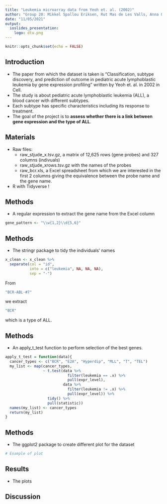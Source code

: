 ```yaml
---
title: "Leukemia microarray data from Yeoh et. al. (2002)"
author: "Group 20: Mikkel Spallou Eriksen, Rut Mas de Les Valls, Anna Oliver Almirall, Paul Jeremy Simon, Elisa Catafal Tardos"
date: "11/05/2021"
output: 
  ioslides_presentation:
    logo: dtu.png
---
```


```r
knitr::opts_chunk$set(echo = FALSE)
```

## Introduction

- The paper from which the dataset is taken is "Classification, subtype discovery, and prediction of outcome in pediatric acute lymphoblastic leukemia by gene expression profiling" written by Yeoh et. al. in 2002 in Cell. 
- The study is about pediatric acute lymphoblastic leukemia (ALL), a blood cancer with different subtypes.
- Each subtype has specific characteristics including its response to treatment.
- The goal of the project is to **assess whether there is a link between gene expression and the type of ALL**.


## Materials

- Raw files:
  - raw_stjude_x.tsv.gz, a matrix of 12,625 rows (gene probes) and 327 columns (indivuals)
  - raw_stjude_xrows.tsv.gz with the names of the probes
  - raw_bcr.xls, a Excel spreadsheet from which we are interested in the first 2 columns giving the equivalence between the probe name and the gene name.


- R with Tidyverse !

## Methods
- A regular expression to extract the gene name from the Excel column 
```r
gene_pattern <- "\\w{1,2}\\d{5,6}"
```

## Methods
- The stringr package to tidy the individuals' names
```r
x_clean <- x_clean %>% 
  separate(col = "id", 
           into = c("leukemia", NA, NA, NA), 
           sep = "-")
```
From
```r
"BCR-ABL-#7"
```
we extract
```r
"BCR"
```
which is a type of ALL.

## Methods
- An apply_t_test function to perform selection of the best genes.
```r
apply_t_test = function(data){
  cancer_types <- c("BCR", "E2A", "Hyperdip", "MLL", "T", "TEL")
  my_list <- map(cancer_types,
                 ~ t.test(data %>%
                            filter(leukemia == .x) %>% 
                            pull(expr_level),
                          data %>%
                            filter(leukemia != .x) %>% 
                            pull(expr_level)) %>% 
                   tidy() %>% 
                   pull(statistic))
  names(my_list) <- cancer_types
  return(my_list)
}
```


## Methods
- The ggplot2 package to create different plot for the dataset
```r
# Example of plot
```

## Results
- The plots

## Discussion
